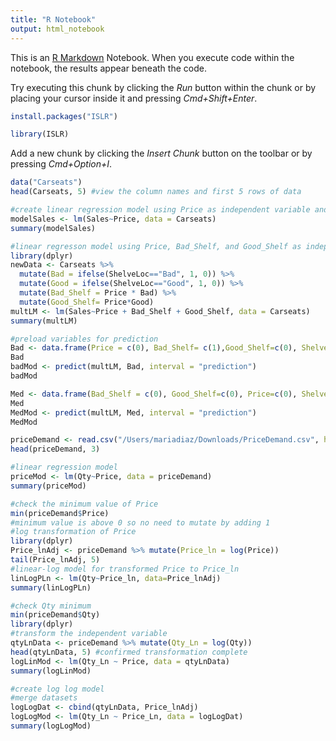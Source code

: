 ```yaml
---
title: "R Notebook"
output: html_notebook
---
```


This is an [R Markdown](http://rmarkdown.rstudio.com) Notebook. When you execute code within the notebook, the results appear beneath the code. 

Try executing this chunk by clicking the *Run* button within the chunk or by placing your cursor inside it and pressing *Cmd+Shift+Enter*. 

```r
install.packages("ISLR")
```


```r
library(ISLR)
```

Add a new chunk by clicking the *Insert Chunk* button on the toolbar or by pressing *Cmd+Option+I*.
```r
data("Carseats")
head(Carseats, 5) #view the column names and first 5 rows of data
```
```r
#create linear regression model using Price as independent variable and Sales as dependent variable
modelSales <- lm(Sales~Price, data = Carseats)
summary(modelSales)
```
```r
#linear regresson model using Price, Bad_Shelf, and Good_Shelf as independent variables
library(dplyr)
newData <- Carseats %>%
  mutate(Bad = ifelse(ShelveLoc=="Bad", 1, 0)) %>%
  mutate(Good = ifelse(ShelveLoc=="Good", 1, 0)) %>%
  mutate(Bad_Shelf = Price * Bad) %>%
  mutate(Good_Shelf= Price*Good)
multLM <- lm(Sales~Price + Bad_Shelf + Good_Shelf, data = Carseats)
summary(multLM)
```
```r
#preload variables for prediction
Bad <- data.frame(Price = c(0), Bad_Shelf= c(1),Good_Shelf=c(0), ShelveLoc=c("Bad"))
Bad
badMod <- predict(multLM, Bad, interval = "prediction")
badMod
```
```r
Med <- data.frame(Bad_Shelf = c(0), Good_Shelf=c(0), Price=c(0), ShelveLoc = c("Medium"))
Med
MedMod <- predict(multLM, Med, interval = "prediction")
MedMod
```
```r
priceDemand <- read.csv("/Users/mariadiaz/Downloads/PriceDemand.csv", header = TRUE)
head(priceDemand, 3)
```
```r
#linear regression model 
priceMod <- lm(Qty~Price, data = priceDemand)
summary(priceMod)
```
```r
#check the minimum value of Price
min(priceDemand$Price)
#minimum value is above 0 so no need to mutate by adding 1
#log transformation of Price
library(dplyr)
Price_lnAdj <- priceDemand %>% mutate(Price_ln = log(Price))
tail(Price_lnAdj, 5)
#linear-log model for transformed Price to Price_ln
linLogPLn <- lm(Qty~Price_ln, data=Price_lnAdj)
summary(linLogPLn)
```
```r
#check Qty minimum
min(priceDemand$Qty)
library(dplyr)
#transform the independent variable
qtyLnData <- priceDemand %>% mutate(Qty_Ln = log(Qty))
head(qtyLnData, 5) #confirmed transformation complete
logLinMod <- lm(Qty_Ln ~ Price, data = qtyLnData)
summary(logLinMod)
```
```r
#create log log model 
#merge datasets
logLogDat <- cbind(qtyLnData, Price_lnAdj)
logLogMod <- lm(Qty_Ln ~ Price_Ln, data = logLogDat)
summary(logLogMod)
```



